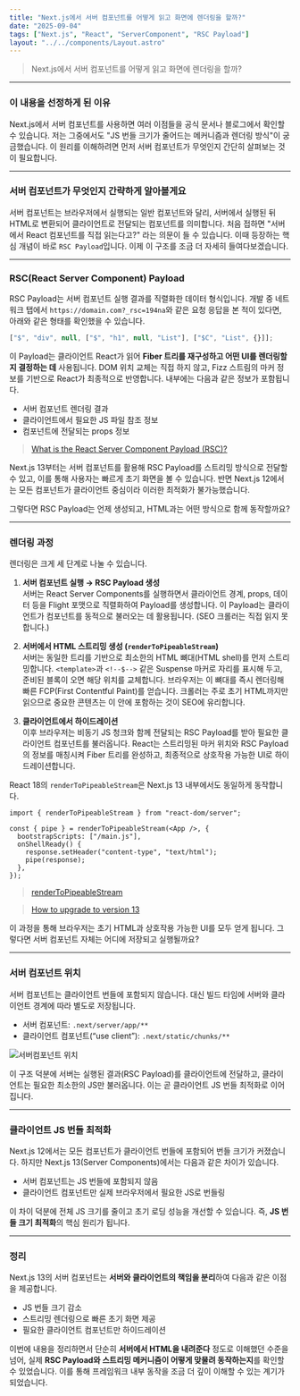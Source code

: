 ```yaml
---
title: "Next.js에서 서버 컴포넌트를 어떻게 읽고 화면에 렌더링을 할까?"
date: "2025-09-04"
tags: ["Next.js", "React", "ServerComponent", "RSC Payload"]
layout: "../../components/Layout.astro"
---
```


> Next.js에서 서버 컴포넌트를 어떻게 읽고 화면에 렌더링을 할까?

---

### 이 내용을 선정하게 된 이유

Next.js에서 서버 컴포넌트를 사용하면 여러 이점들을 공식 문서나 블로그에서 확인할 수 있습니다. 저는 그중에서도 "JS 번들 크기가 줄어드는 메커니즘과 렌더링 방식"이 궁금했습니다. 이 원리를 이해하려면 먼저 서버 컴포넌트가 무엇인지 간단히 살펴보는 것이 필요합니다.

---

### 서버 컴포넌트가 무엇인지 간략하게 알아볼게요

서버 컴포넌트는 브라우저에서 실행되는 일반 컴포넌트와 달리, 서버에서 실행된 뒤 HTML로 변환되어 클라이언트로 전달되는 컴포넌트를 의미합니다. 처음 접하면 "서버에서 React 컴포넌트를 직접 읽는다고?" 라는 의문이 들 수 있습니다. 이때 등장하는 핵심 개념이 바로 `RSC Payload`입니다. 이제 이 구조를 조금 더 자세히 들여다보겠습니다.

---

### RSC(React Server Component) Payload

RSC Payload는 서버 컴포넌트 실행 결과를 직렬화한 데이터 형식입니다. 개발 중 네트워크 탭에서 `https://domain.com?_rsc=194na`와 같은 요청 응답을 본 적이 있다면, 아래와 같은 형태를 확인했을 수 있습니다.

```ts
["$", "div", null, ["$", "h1", null, "List"], ["$C", "List", {}]];
```

이 Payload는 클라이언트 React가 읽어 **Fiber 트리를 재구성하고 어떤 UI를 렌더링할지 결정하는 데** 사용됩니다. DOM 위치 교체는 직접 하지 않고, Fizz 스트림의 마커 정보를 기반으로 React가 최종적으로 반영합니다. 내부에는 다음과 같은 정보가 포함됩니다.

* 서버 컴포넌트 렌더링 결과
* 클라이언트에서 필요한 JS 파일 참조 정보
* 컴포넌트에 전달되는 props 정보

> [What is the React Server Component Payload (RSC)?](https://nextjs.org/docs/app/getting-started/server-and-client-components#on-the-server)

Next.js 13부터는 서버 컴포넌트를 활용해 RSC Payload를 스트리밍 방식으로 전달할 수 있고, 이를 통해 사용자는 빠르게 초기 화면을 볼 수 있습니다. 반면 Next.js 12에서는 모든 컴포넌트가 클라이언트 중심이라 이러한 최적화가 불가능했습니다.

그렇다면 RSC Payload는 언제 생성되고, HTML과는 어떤 방식으로 함께 동작할까요?

---

### 렌더링 과정

렌더링은 크게 세 단계로 나눌 수 있습니다.

1. **서버 컴포넌트 실행 → RSC Payload 생성** \
서버는 React Server Components를 실행하면서 클라이언트 경계, props, 데이터 등을 Flight 포맷으로 직렬화하여 Payload를 생성합니다. 이 Payload는 클라이언트가 컴포넌트를 동적으로 불러오는 데 활용됩니다. (SEO 크롤러는 직접 읽지 못합니다.)

2. **서버에서 HTML 스트리밍 생성 (`renderToPipeableStream`)** \
서버는 동일한 트리를 기반으로 최소한의 HTML 뼈대(HTML shell)를 먼저 스트리밍합니다. `<template>`과 `<!--$-->` 같은 Suspense 마커로 자리를 표시해 두고, 준비된 블록이 오면 해당 위치를 교체합니다. 브라우저는 이 뼈대를 즉시 렌더링해 빠른 FCP(First Contentful Paint)를 얻습니다. 크롤러는 주로 초기 HTML까지만 읽으므로 중요한 콘텐츠는 이 안에 포함하는 것이 SEO에 유리합니다.

3. **클라이언트에서 하이드레이션** \
이후 브라우저는 비동기 JS 청크와 함께 전달되는 RSC Payload를 받아 필요한 클라이언트 컴포넌트를 불러옵니다. React는 스트리밍된 마커 위치와 RSC Payload의 정보를 매칭시켜 Fiber 트리를 완성하고, 최종적으로 상호작용 가능한 UI로 하이드레이션합니다.

React 18의 `renderToPipeableStream`은 Next.js 13 내부에서도 동일하게 동작합니다.

```tsx
import { renderToPipeableStream } from "react-dom/server";

const { pipe } = renderToPipeableStream(<App />, {
  bootstrapScripts: ["/main.js"],
  onShellReady() {
    response.setHeader("content-type", "text/html");
    pipe(response);
  },
});
```

> [renderToPipeableStream](https://ko.react.dev/reference/react-dom/server/renderToPipeableStream)

> [How to upgrade to version 13](https://nextjs.org/docs/pages/guides/upgrading/version-13)


이 과정을 통해 브라우저는 초기 HTML과 상호작용 가능한 UI를 모두 얻게 됩니다. 그렇다면 서버 컴포넌트 자체는 어디에 저장되고 실행될까요?

---

### 서버 컴포넌트 위치

서버 컴포넌트는 클라이언트 번들에 포함되지 않습니다. 대신 빌드 타임에 서버와 클라이언트 경계에 따라 별도로 저장됩니다.

* 서버 컴포넌트: `.next/server/app/**`
* 클라이언트 컴포넌트(“use client”): `.next/static/chunks/**`

![서버컴포넌트 위치](/images/nextjs-rsc/server-component-position.webp)

이 구조 덕분에 서버는 실행된 결과(RSC Payload)를 클라이언트에 전달하고, 클라이언트는 필요한 최소한의 JS만 불러옵니다. 이는 곧 클라이언트 JS 번들 최적화로 이어집니다.

---

### 클라이언트 JS 번들 최적화

Next.js 12에서는 모든 컴포넌트가 클라이언트 번들에 포함되어 번들 크기가 커졌습니다. 하지만 Next.js 13(Server Components)에서는 다음과 같은 차이가 있습니다.

* 서버 컴포넌트는 JS 번들에 포함되지 않음
* 클라이언트 컴포넌트만 실제 브라우저에서 필요한 JS로 번들링

이 차이 덕분에 전체 JS 크기를 줄이고 초기 로딩 성능을 개선할 수 있습니다. 즉, **JS 번들 크기 최적화**의 핵심 원리가 됩니다.

---

### 정리

Next.js 13의 서버 컴포넌트는 **서버와 클라이언트의 책임을 분리**하여 다음과 같은 이점을 제공합니다.

* JS 번들 크기 감소
* 스트리밍 렌더링으로 빠른 초기 화면 제공
* 필요한 클라이언트 컴포넌트만 하이드레이션

이번에 내용을 정리하면서 단순히 **서버에서 HTML을 내려준다** 정도로 이해했던 수준을 넘어, 실제 **RSC Payload와 스트리밍 메커니즘이 어떻게 맞물려 동작하는지**를 확인할 수 있었습니다. 이를 통해 프레임워크 내부 동작을 조금 더 깊이 이해할 수 있는 계기가 되었습니다.
